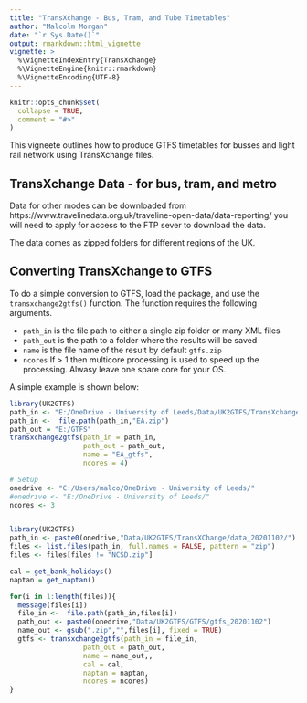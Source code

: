 ```yaml
---
title: "TransXchange - Bus, Tram, and Tube Timetables"
author: "Malcolm Morgan"
date: "`r Sys.Date()`"
output: rmarkdown::html_vignette
vignette: >
  %\VignetteIndexEntry{TransXchange}
  %\VignetteEngine{knitr::rmarkdown}
  %\VignetteEncoding{UTF-8}
---
```


```r
knitr::opts_chunk$set(
  collapse = TRUE,
  comment = "#>"
)
```

This vigneete outlines how to produce GTFS timetables for busses and light rail network using TransXchange files.

## TransXchange Data - for bus, tram, and metro

Data for other modes can be downloaded from https://www.travelinedata.org.uk/traveline-open-data/data-reporting/ you will need to apply for access to the FTP sever to download the data.

The data comes as zipped folders for different regions of the UK.

## Converting TransXchange to GTFS

To do a simple conversion to GTFS, load the package, and use the `transxchange2gtfs()` function. The function requires the following arguments.

* `path_in` is the file path to either a single zip folder or many XML files
* `path_out` is the path to a folder where the results will be saved
* `name` is the file name of the result by default `gtfs.zip`
* `ncores` If > 1 then multicore processing is used to speed up the processing. Alwasy leave one spare core for your OS.

A simple example is shown below:

```r
library(UK2GTFS)
path_in <- "E:/OneDrive - University of Leeds/Data/UK2GTFS/TransXchange/timetable"
path_in <-  file.path(path_in,"EA.zip")
path_out = "E:/GTFS"
transxchange2gtfs(path_in = path_in,
                  path_out = path_out,
                  name = "EA_gtfs",
                  ncores = 4)

```


```r
# Setup
onedrive <- "C:/Users/malco/OneDrive - University of Leeds/"
#onedrive <- "E:/OneDrive - University of Leeds/"
ncores <- 3


library(UK2GTFS)
path_in <- paste0(onedrive,"Data/UK2GTFS/TransXChange/data_20201102/")
files <- list.files(path_in, full.names = FALSE, pattern = "zip")
files <- files[files != "NCSD.zip"]

cal = get_bank_holidays()
naptan = get_naptan()

for(i in 1:length(files)){
  message(files[i])
  file_in <-  file.path(path_in,files[i])
  path_out <- paste0(onedrive,"Data/UK2GTFS/GTFS/gtfs_20201102")
  name_out <- gsub(".zip","",files[i], fixed = TRUE)
  gtfs <- transxchange2gtfs(path_in = file_in,
                  path_out = path_out,
                  name = name_out,,
                  cal = cal,
                  naptan = naptan,
                  ncores = ncores)
}



```
